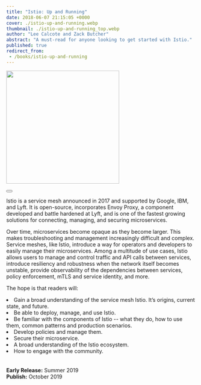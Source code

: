 ```yaml
---
title: "Istio: Up and Running"
date: 2018-06-07 21:15:05 +0000
cover: ./istio-up-and-running.webp
thumbnail: ./istio-up-and-running_top.webp
author: "Lee Calcote and Zack Butcher"
abstract: "A must-read for anyone looking to get started with Istio."
published: true
redirect_from:
 - /books/istio-up-and-running
---
```



<BookWrapper>

<div className="book"><a href="http://www.jdoqocy.com/click-100001276-11290546?url=http%3A%2F%2Fshop.oreilly.com%2Fproduct%2F0636920203940.do%3Fcmp%3Daf-velocity-books-video-product_cj_0636920203940_%25zp&cjsku=0636920203940"><img className="card" width="300px" src={istio_book} align="center" /></a><div>&nbsp;</div>
    <Button primary className="banner-btn one pa-8" title="Get the Book" url="http://www.jdoqocy.com/click-100001276-11290546?url=http%3A%2F%2Fshop.oreilly.com%2Fproduct%2F0636920203940.do%3Fcmp%3Daf-velocity-books-video-product_cj_0636920203940_%25zp&cjsku=0636920203940" external="true"  />
</div>

Istio is a service mesh announced in 2017 and supported by Google, IBM, and Lyft. It is open-source, incorporates Envoy Proxy, a component developed and battle hardened at Lyft, and is one of the fastest growing solutions for connecting, managing, and securing microservices.

Over time, microservices become opaque as they become larger. This makes troubleshooting and management increasingly difficult and complex. Service meshes, like Istio, introduce a way for operators and developers to easily manage their microservices. Among a multitude of use cases, Istio allows users to manage and control traffic and API calls between services, introduce resiliency and robustness when the network itself becomes unstable, provide observability of the dependencies between services, policy enforcement, mTLS and service identity, and more.

The hope is that readers will:

<li> Gain a broad understanding of the service mesh Istio. It’s origins, current state, and future. </li>
<li> Be able to deploy, manage, and use Istio. </li>
<li> Be familiar with the components of Istio -- what they do, how to use them, common patterns and production scenarios.</li>
<li> Develop policies and manage them.</li>
<li> Secure their microservice.</li>
<li> A broad understanding of the Istio ecosystem.</li>
<li> How to engage with the community.</li>

<br/>
<br/><b>Early Release:</b> Summer 2019
<br/><b>Publish:</b> October 2019

</BookWrapper>
